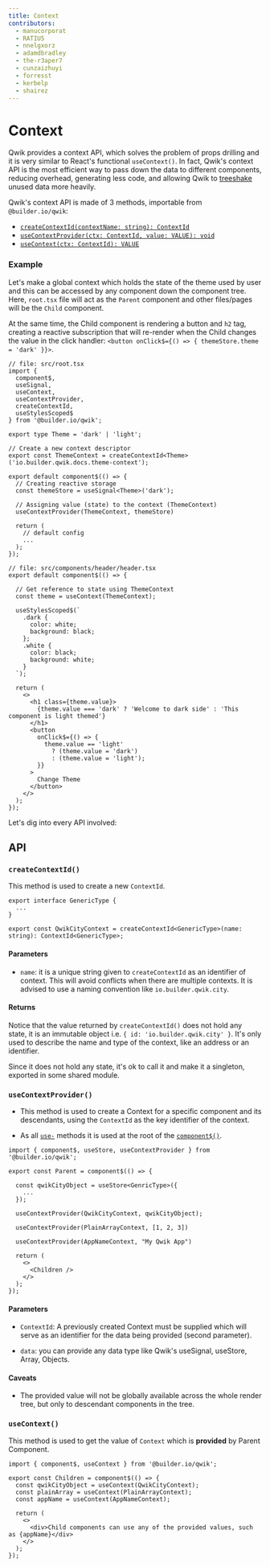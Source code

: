 ```yaml
---
title: Context
contributors:
  - manucorporat
  - RATIU5
  - nnelgxorz
  - adamdbradley
  - the-r3aper7
  - cunzaizhuyi
  - forresst
  - kerbelp
  - shairez
---
```


# Context

Qwik provides a context API, which solves the problem of props drilling and it is very similar to React's functional `useContext()`. In fact, Qwik's context API is the most efficient way to pass down the data to different components, reducing overhead, generating less code, and allowing Qwik to [treeshake](https://developer.mozilla.org/en-US/docs/Glossary/Tree_shaking) unused data more heavily.

Qwik's context API is made of 3 methods, importable from `@builder.io/qwik`:

- [`createContextId(contextName: string): ContextId`](#createcontextid)
- [`useContextProvider(ctx: ContextId, value: VALUE): void`](#usecontextprovider)
- [`useContext(ctx: ContextId): VALUE`](#usecontext)

### Example

Let's make a global context which holds the state of the theme used by user and this can be accessed by any component down the component tree. Here, `root.tsx` file will act as the `Parent` component and other files/pages will be the `Child` component.

At the same time, the Child component is rendering a button and `h2` tag, creating a reactive subscription that will re-render when the Child changes the value in the click handler: `<button onClick$={() => { themeStore.theme = 'dark' }}>`.

```tsx
// file: src/root.tsx
import {
  component$,
  useSignal,
  useContext,
  useContextProvider,
  createContextId,
  useStylesScoped$
} from '@builder.io/qwik';

export type Theme = 'dark' | 'light';

// Create a new context descriptor
export const ThemeContext = createContextId<Theme>('io.builder.qwik.docs.theme-context');

export default component$(() => {
  // Creating reactive storage
  const themeStore = useSignal<Theme>('dark');

  // Assigning value (state) to the context (ThemeContext)
  useContextProvider(ThemeContext, themeStore)

  return (
    // default config
    ...
  );
});

// file: src/components/header/header.tsx
export default component$(() => {

  // Get reference to state using ThemeContext
  const theme = useContext(ThemeContext);

  useStylesScoped$(`
    .dark {
      color: white;
      background: black;
    };
    .white {
      color: black;
      background: white;
    }
  `);

  return (
    <>
      <h1 class={theme.value}>
        {theme.value === 'dark' ? 'Welcome to dark side' : 'This component is light themed'}
      </h1>
      <button
        onClick$={() => {
          theme.value == 'light'
            ? (theme.value = 'dark')
            : (theme.value = 'light');
        }}
      >
        Change Theme
      </button>
    </>
  );
});

```

Let's dig into every API involved:

## API

### `createContextId()`

This method is used to create a new `ContextId`.

```tsx
export interface GenericType {
  ...
}

export const QwikCityContext = createContextId<GenericType>(name: string): ContextId<GenericType>;
```

#### Parameters

- `name`: it is a unique string given to `createContextId` as an identifier of context. This will avoid conflicts when there are multiple contexts. It is advised to use a naming convention like `io.builder.qwik.city`.

#### Returns

Notice that the value returned by `createContextId()` does not hold any state, it is an immutable object i.e. `{ id: 'io.builder.qwik.city' }`. It's only used to describe the name and type of the context, like an address or an identifier.

Since it does not hold any state, it's ok to call it and make it a singleton, exported in some shared module.

### `useContextProvider()`

- This method is used to create a Context for a specific component and its descendants, using the `ContextId` as the key identifier of the context.

- As all [`use-`](/docs/(qwik)/components/lifecycle/index.mdx#use-method-rules) methods it is used at the root of the [`component$()`](/docs/(qwik)/components/overview/index.mdx#component).

```tsx
import { component$, useStore, useContextProvider } from '@builder.io/qwik';

export const Parent = component$(() => {

  const qwikCityObject = useStore<GenricType>({
    ...
  });

  useContextProvider(QwikCityContext, qwikCityObject);

  useContextProvider(PlainArrayContext, [1, 2, 3])

  useContextProvider(AppNameContext, "My Qwik App")

  return (
    <>
      <Children />
    </>
  );
});
```

#### Parameters

- `ContextId`: A previously created Context must be supplied which will serve as an identifier for the data being provided (second parameter).

- `data`: you can provide any data type like Qwik's useSignal, useStore, Array, Objects.

#### Caveats

- The provided value will not be globally available across the whole render tree, but only to descendant components in the tree.

### `useContext()`

This method is used to get the value of `Context` which is **provided** by Parent Component.

```tsx
import { component$, useContext } from '@builder.io/qwik';

export const Children = component$(() => {
  const qwikCityObject = useContext(QwikCityContext);
  const plainArray = useContext(PlainArrayContext);
  const appName = useContext(AppNameContext);

  return (
    <>
      <div>Child components can use any of the provided values, such as {appName}</div>
    </>
  );
});
```
